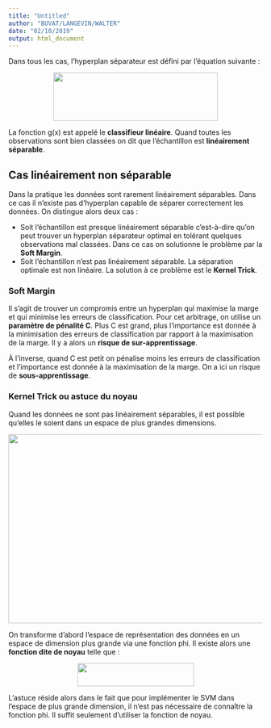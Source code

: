 ```yaml
---
title: "Untitled"
author: "BUVAT/LANGEVIN/WALTER"
date: "02/10/2019"
output: html_document
---
```


Dans tous les cas, l'hyperplan séparateur est défini par l'équation suivante :

<center><img src="latex1.PNG" style="position: relative; width: 326px; height: 96px"  /></center>

La fonction g(x) est appelé le __classifieur linéaire__. Quand toutes les observations sont bien classées on dit que l'échantillon est __linéairement séparable__.

## Cas linéairement non séparable
Dans la pratique les données sont rarement linéairement séparables. Dans ce cas il n’existe pas d’hyperplan capable de séparer correctement les données. On distingue alors deux cas :  

* Soit l'échantillon est presque linéairement séparable c'est-à-dire qu'on peut trouver un hyperplan séparateur optimal en tolérant quelques observations mal classées. Dans ce cas on solutionne le problème par la __Soft Margin__.
* Soit l'échantillon n'est pas linéairement séparable. La séparation optimale est non linéaire. La solution à ce problème est le __Kernel Trick__.

### Soft Margin
Il s'agit de trouver un compromis entre un hyperplan qui maximise la marge et qui minimise les erreurs de classification. Pour cet arbitrage, on utilise un __paramètre de pénalité C__. Plus C est grand, plus l'importance est donnée à la minimisation des erreurs de classification par rapport à la maximisation de la marge. Il y a alors un __risque de sur-apprentissage__.  

À l'inverse, quand C est petit on pénalise moins les erreurs de classification et l'importance est donnée à la maximisation de la marge. On a ici un risque de __sous-apprentissage__.


### Kernel Trick ou astuce du noyau
Quand les données ne sont pas linéairement séparables, il est possible qu'elles le soient dans un espace de plus grandes dimensions. 

<center><img src="image4.png" style="position: relative; width: 616px; height: 375px"  /></center>

On transforme d'abord l'espace de représentation des données en un espace de dimension plus grande via une fonction phi. Il existe alors une __fonction dite de noyau__ telle que :

<center><img src="latex2.PNG" style="position: relative; width: 231px; height: 46px"  /></center>


L'astuce réside alors dans le fait que pour implémenter le SVM dans l'espace de plus grande dimension, il n'est pas nécessaire de connaître la fonction phi. Il suffit seulement d'utiliser la fonction de noyau. 